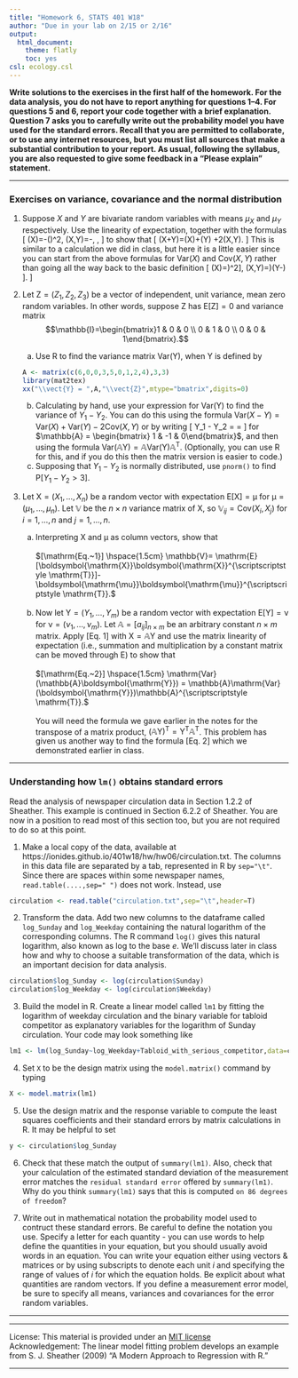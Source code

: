 ```yaml
---
title: "Homework 6, STATS 401 W18"
author: "Due in your lab on 2/15 or 2/16"
output:
  html_document:
    theme: flatly
    toc: yes
csl: ecology.csl
---
```


\newcommand\E{\mathrm{E}}
\newcommand\SE{\mathrm{SE}}
\newcommand\var{\mathrm{Var}}
\newcommand\cov{\mathrm{Cov}}
\newcommand\prob{\mathrm{P}}
\newcommand\mat[1]{\mathbb{#1}}
\renewcommand\vect[1]{\boldsymbol{\mathrm{#1}}}
\newcommand\transpose{{\scriptscriptstyle \mathrm{T}}}
\usepackage{amsmath}


**Write solutions to the exercises in the first half of the homework.
For the data analysis, you do not have to report anything for questions 1--4. 
For questions 5 and 6, report your code together with a brief explanation.
Question 7 asks you to carefully write out the probability model you have used for the standard errors.
Recall that you are permitted to collaborate, or to use any internet resources, but you must list all sources that make a substantial contribution to your report.
As usual, following the syllabus, you are also requested to give some feedback in a "Please explain" statement.
**

--------------

### Exercises on variance, covariance and the normal distribution

1. Suppose $X$ and $Y$ are bivariate random variables with means $\mu_X$ and $\mu_Y$ respectively.
Use the linearity of expectation, together with the formulas 
\[
\var(X)=\E[X^2]-(\E[X])^2, \quad \cov(X,Y)=\E[XY]-\E[X]\, \E[Y], 
\]
to show that 
\[
\var(X+Y)=\var(X)+\var(Y) +2\cov(X,Y).
\]
This is similar to a calculation we did in class, but here it is a little easier since you can start from the above formulas for $\var(X)$ and $\cov(X,Y)$ rather than going all the way back to the basic definition
\[
\var(X)=\E\big[ (X- \E[X])^2\big], \quad \cov(X,Y)=\E\big[ (X-\E[X])(Y-\E[Y]) \big]. 
\]


2. Let $\vect{Z}=(Z_1,Z_2,Z_3)$ be a vector of independent, unit variance, mean zero random variables.
In other words, suppose $\vect{Z}$ has $\E[\vect{Z}]=\vect{0}$ and variance matrix 
$$\mat{I}=\begin{bmatrix}1 & 0 & 0 \\ 0 & 1 & 0 \\ 0 & 0 & 1\end{bmatrix}.$$
    (a) Use R to find the variance matrix $\var(\vect{Y})$, when $\vect{Y}$ is defined by
```r
A <- matrix(c(6,0,0,3,5,0,1,2,4),3,3)
library(mat2tex)
xx("\\vect{Y} = ",A,"\\vect{Z}",mtype="bmatrix",digits=0)
```
    (b) Calculating by hand, use your expression for $\var(\vect{Y})$ to find the variance of $Y_1-Y_2$. You can do this using the formula $\var(X-Y)=\var(X)+\var(Y)- 2\cov(X,Y)$ or by writing 
\[
Y_1 - Y_2 = \begin{bmatrix} 1 & -1 & 0\end{bmatrix} \begin{bmatrix}Y_1 \\ Y_2 \\ Y_3 \end{bmatrix} = \mat{A} \vect{Y}
\] 
for $\mat{A} = \begin{bmatrix} 1 & -1 & 0\end{bmatrix}$, and then using the formula $\var(\mat{A}\vect{Y})= \mat{A}\var(\vect{Y})\mat{A}^\transpose$.
(Optionally, you can use R for this, and if you do this then the matrix version is easier to code.) 
    (c) Supposing that $Y_1-Y_2$ is normally distributed, use `pnorm()` to find $\prob[ Y_1-Y_2>3]$.


3. Let $\vect{X}=(X_1,\dots,X_n)$ be a random vector with expectation $\E[\vect{X}]=\vect{\mu}$ for $\vect{\mu}=(\mu_1,\dots,\mu_n)$. 
Let $\mat{V}$ be the $n\times n$ variance matrix of $\vect{X}$, so $\mat{V}_{ij}=\cov(X_i,X_j)$ for $i=1,\dots,n$ and $j=1,\dots,n$. 
    (a) Interpreting $\vect{X}$ and $\vect{\mu}$ as column vectors, show that 
<br><br>
$[\mathrm{Eq.~1}] \hspace{1.5cm}
\mat{V}= \E[\vect{X}\vect{X}^\transpose]- \vect{\mu}\vect{\mu}^\transpose.$
<br><br>
    (b) Now let $\vect{Y}=(Y_1,\dots,Y_m)$ be a random vector with expectation $\E[\vect{Y}]=\vect{\nu}$ for $\vect{\nu}=(\nu_1,\dots,\nu_m)$. 
Let $\mat{A}=[a_{ij}]_{n\times m}$ be an arbitrary constant $n\times m$ matrix.
Apply [Eq. 1] with $\vect{X}=\mat{A}\vect{Y}$ and use the matrix linearity of expectation (i.e., summation and multiplication by a constant matrix can be moved through $\E$) to show that
<br><br>
$[\mathrm{Eq.~2}] \hspace{1.5cm}
\var(\mat{A}\vect{Y}) = \mat{A}\var(\vect{Y})\mat{A}^\transpose.$
<br><br>
You will need the formula we gave earlier in the notes for the transpose of a matrix product, $\big(\mat{A}\vect{Y}\big)^\transpose = \vect{Y}^\transpose\mat{A}^\transpose$.
This problem has given us another way to find the formula [Eq. 2] which we demonstrated earlier in class.

-------------

### Understanding how `lm()` obtains standard errors

Read the analysis of newspaper circulation data in Section 1.2.2 of Sheather. This example is continued in Section 6.2.2 of Sheather. You are now in a position to read most of this section too, but you are not required to do so at this point. 

1. Make a local copy of the data, available at https://ionides.github.io/401w18/hw/hw06/circulation.txt. The columns in this data file are separated by a tab, represented in R by `sep="\t"`. Since there are spaces within some newspaper names, `read.table(....,sep=" ")` does not work. Instead, use
```r
circulation <- read.table("circulation.txt",sep="\t",header=T)
```

2. Transform the data. Add two new columns to the dataframe called `log_Sunday` and `log_Weekday` containing the natural logarithm of the corresponding columns. The R command `log()` gives this natural logarithm, also known as log to the base $e$. We'll discuss later in class how and why to choose a suitable transformation of the data, which is an important decision for data analysis.

```r
circulation$log_Sunday <- log(circulation$Sunday)
circulation$log_Weekday <- log(circulation$Weekday)
```

3. Build the model in R. Create a linear model called `lm1` by fitting the logarithm of weekday circulation and the binary variable for tabloid competitor as explanatory variables for the logarithm of  Sunday circulation. Your code may look something like
```r
lm1 <- lm(log_Sunday~log_Weekday+Tabloid_with_serious_competitor,data=circulation)
```

4. Set `X` to be the design matrix using the `model.matrix()` command by typing
```r
X <- model.matrix(lm1)
```

5. Use the design matrix and the response variable to compute the least squares coefficients and their standard errors by matrix calculations in R. It may be helpful to set
```r
y <- circulation$log_Sunday
```

6. Check that these match the output of `summary(lm1)`. Also, check that your calculation of the estimated standard deviation of the measurement error matches the `residual standard error` offered by `summary(lm1)`. Why do you think `summary(lm1)` says that this is computed `on 86 degrees of freedom`?

7. Write out in mathematical notation the probability model used to contruct these standard errors. Be careful to define the notation you use. Specify a letter for each quantity - you can use words to help define the quantities in your equation, but you should usually avoid words in an equation. 
You can write your equation either using vectors & matrices or by using subscripts to denote each unit $i$ and specifying the range of values of $i$ for which the equation holds. 
Be explicit about what quantities are random vectors. 
If you define a measurement error model, be sure to specify all means, variances and covariances for the error random variables. 


--------------

-------------

License: This material is provided under an [MIT license](https://ionides.github.io/401w18/LICENSE)<br>
Acknowledgement: The linear model fitting problem develops an example from S. J. Sheather (2009) "A Modern Approach to Regression with R."

------

